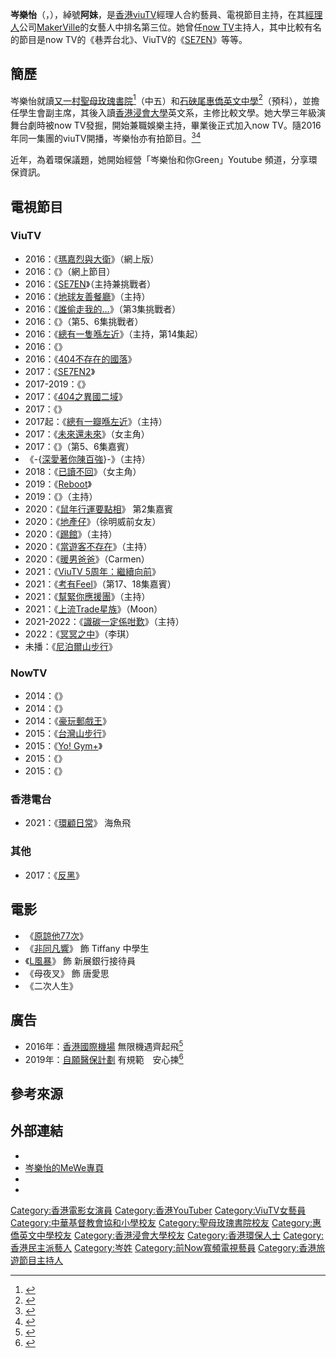 {{藝人
| 姓名 = 岑樂怡
| 類型 = 女藝人
| 圖片 = 
| 圖片尺寸 = 
| 圖片簡介 = 
| 羅馬拼音 = Sham Lok Yi
| 英文名 = Bonde Sham
| 綽號 = 阿妹
| 國籍 = {{CNHK}}
| 民族 = 
| 籍貫 = 
| 出生日期 = {{birth date and age|1991|10|23}}
| 出生地點 = {{BHKG}}
| 職業 = 節目主持
| 語言 = [[粵語|粵語]]、[[英語|英語]]、[[國語|國語]]
| 教育程度 = {{flagicon|HKG}} [[香港浸會大學|香港浸會大學]]英文系畢業
| 母校 = {{HK}}[[中華基督教會協和小學|中華基督教會協和小學]]<br>{{HK}}[[聖母玫瑰書院|聖母玫瑰書院]]<ref>{{cite web |url=https://www2.olr.edu.hk/images/content/external_connect_infor/School_Anniversary/35th/Musical01.pdf |title=三十五週年校慶音樂劇場刊 |format=PDF |date=2006 |publisher=聖母玫瑰書院 |access-date= 2019-11-24}}</ref><br>{{HK}}[[惠僑英文中學|惠僑英文中學]]
| 配偶 = 
| 親屬 = 1姊
| 出身地 = {{HKG}}
| 出道作 = 
| 出道日期 = {{start date and age|2014}}
| 代表作 = 
| 活躍年代 = 2014年至今
| 經紀公司 = [[ViuTV|ViuTV]]／[[MakerVille|MakerVille]]
}}
{{Infobox YouTube personality
| header-color       =
| honorific_prefix   =
| name               = 岑樂怡和你Green
| honorific_suffix   =
| logo               =
| logo_size          =
| logo_alt           =
| logo caption       =
| image              = 
| image_size         =
| alt                =
| caption            =
| pseudonym          =
| channel_name       =
| channel_url        =
| channel_direct_url =
| channels           = [https://www.youtube.com/channel/UCSgDvaERWvWg13aUpR-n2cg 岑樂怡和你Green]
| occupation         = 
| nationality        = {{CNHK}}
| creator            = 岑樂怡
| birth_name         = 
| birth_date         = 1991年10月23日
| birth_place        = {{BHKG}}
| years_active       = 2020年至今
| genre              = 環保
| subscribers        = 8,350
| subscriber_date    = 2022年6月28日
| views              = 220,758
| view_date          = 2022年6月28日
| silver_button      = 
| silver_year        = 
| gold_button        = 
| gold_year          = 
| catchphrase(s)     = 
| diamond_button     =
| diamond_year       =
| ruby_button        =
| ruby_year          =
| module             =
| stats_update       = 2021年10月16日
| extra_information  =
}}

'''岑樂怡'''（{{lang-en|Bonde Sham Lok Yi}}，{{bd|1991年|10月23日}}），綽號'''阿妹'''，是[[香港|香港]][[viuTV|viuTV]]經理人合約藝員、電視節目主持，在其[[經理人|經理人]]公司[[MakerVille|MakerVille]]的女藝人中排名第三位。她曾任[[Now寬頻電視|now TV]]主持人，其中比較有名的節目是now TV的《巷弄台北》、ViuTV的《[[SE7EN_(電視節目)|SE7EN]]》等等。

== 簡歷 ==
岑樂怡就讀[[又一村|又一村]][[聖母玫瑰書院|聖母玫瑰書院]]<ref>{{cite web|url=http://teacher.olr.edu.hk/eca/house2.asp?house=Yellow&thisYear=0607|title=Vice Captain - Committee of Yellow House|website=Our Lady Of The Rosary College|accessdate=2018-03-11|archive-date=2018-03-12|archive-url=https://web.archive.org/web/20180312083417/http://teacher.olr.edu.hk/eca/house2.asp?house=Yellow&thisYear=0607|dead-url=no}}</ref>（中五）和[[石硤尾|石硤尾]][[惠僑英文中學|惠僑英文中學]]<ref>{{cite web|url=http://www.wkc.edu.hk/w6/k23.html#vdo10|title=惠僑英文中學 校友心聲|website=Wai Kiu College|accessdate=2018-03-11|archive-date=2018-03-12|archive-url=https://web.archive.org/web/20180312083049/http://www.wkc.edu.hk/w6/k23.html#vdo10|dead-url=no}}</ref>（預科），並擔任學生會副主席，其後入讀[[香港浸會大學|香港浸會大學]]英文系，主修比較文學。她大學三年級演舞台劇時被now TV發掘，開始兼職娛樂主持，畢業後正式加入now TV。隨2016年同一集團的viuTV開播，岑樂怡亦有拍節目。<ref>{{cite news|url=http://hk.on.cc/hk/bkn/cnt/entertainment/20160624/bkn-20160624072728690-0624_00862_001.html|title=ViuTV主持岑樂怡黃奕晨慘遭劇組遺棄|date=2016-06-24|work=東網|accessdate=2016-10-01|archive-date=2016-10-02|archive-url=https://web.archive.org/web/20161002185242/http://hk.on.cc/hk/bkn/cnt/entertainment/20160624/bkn-20160624072728690-0624_00862_001.html|dead-url=no}}</ref><ref>{{cite news|url=http://hk.apple.nextmedia.com/realtime/magazine/20160808/55467129|title=【壹週刊獨家有片】ViuTV阿妹岑樂怡大解放 當眾連環攬啜咀7次|date=2016-08-08|work=壹週刊 (香港)|accessdate=2016-10-01|archive-date=2016-10-02|archive-url=https://web.archive.org/web/20161002182908/http://hk.apple.nextmedia.com/realtime/magazine/20160808/55467129|dead-url=no}}</ref>

近年，為着環保議題，她開始經營「岑樂怡和你Green」Youtube 頻道，分享環保資訊。

== 電視節目 ==
=== ViuTV ===
*2016：《[[瑪嘉烈與大衛_(網劇)|瑪嘉烈與大衛]]》（網上版）
*2016：《{{link-yue|Full Speed Girls}}》（網上節目）
*2016：《[[SE7EN_(電視節目)|SE7EN]]》（主持兼挑戰者）
*2016：《[[地球友善餐廳|地球友善餐廳]]》（主持）
*2016：《[[實驗電視#誰偷走我的…|誰偷走我的…]]》（第3集挑戰者）
*2016：《{{link-yue|學嘢}}》（第5、6集挑戰者）
*2016：《[[總有一隻喺左近|總有一隻喺左近]]》（主持，第14集起）
*2016：《{{link-yue|區區有樂}}》
*2016：《[[404不存在的國落|404不存在的國落]]》
*2017：《[[SE7EN_(電視節目)#.E7.AC.AC.E4.BA.8C.E5.AD.A3|SE7EN2]]》
*2017-2019：《{{link-yue|Girls talk}}》
*2017：《[[404之異國二域|404之異國二域]]》
*2017：《{{link-yue|突擊旅行團}}》
*2017起：《[[總有一瓣喺左近|總有一瓣喺左近]]》（主持）
*2017：《[[未來還未來|未來還未來]]》（女主角）
*2017：《{{link-yue|挑機}}》（第5、6集嘉賓）
* 《-{[[陳百強|深愛著你陳百強]]}-》（主持）
*2018：《[[已讀不回_(電視劇)|已讀不回]]》（女主角）
*2019：《[[Reboot_(電視劇)|Reboot]]》
*2019：《{{link-yue|富士山朝聖之旅}}》（主持）
*2020：《[[鼠年行運要點相|鼠年行運要點相]]》 第2集嘉賓
*2020：《[[地產仔|地產仔]]》（徐明威前女友）
*2020：《[[踢館|踢館]]》（主持）
*2020：《[[當遊客不存在|當遊客不存在]]》（主持）
*2020：《[[暖男爸爸|暖男爸爸]]》（Carmen）
*2021：《[[ViuTV_5周年：繼續向前|ViuTV 5周年：繼續向前]]》
*2021：《[[考有Feel|考有Feel]]》（第17、18集嘉賓）
*2021：《[[幫緊你應援團|幫緊你應援團]]》（主持）
*2021：《[[上流Trade星族|上流Trade星族]]》（Moon）
*2021-2022：《[[識碳一定係咁歎|識碳一定係咁歎]]》（主持）
*2022：《[[冥冥之中|冥冥之中]]》（李琪）
*未播：《[[尼泊爾山步行|尼泊爾山步行]]》

=== NowTV ===
*2014：《{{link-yue|一日五餐 為食台灣}}》
*2014：《{{link-yue|首爾追星記}}》
*2014：《[[豪玩郵戲王|豪玩郵戲王]]》
*2015：《[[台灣山步行|台灣山步行]]》
*2015：《[[Yo!_Gym+|Yo! Gym+]]》
*2015：《{{link-yue|巷弄台北}}》
*2015：《{{link-yue|環嶼一周}}》

===香港電台===
*2021：《[[環顧日常|環顧日常]]》 海魚飛

===其他===
*2017：《[[反黑|反黑]]》

==電影==
*《[[原諒他77次|原諒他77次]]》
*《[[非同凡響|非同凡響]]》 飾 Tiffany 中學生
*《[[L風暴|L風暴]]》 飾 新展銀行接待員
*《母夜叉》 飾 唐愛思
*《二次人生》

==廣告==
* 2016年：[[香港國際機場|香港國際機場]] 無限機遇齊起飛<ref>{{Cite web |url=https://www.youtube.com/watch?v=_8ErWjKeEBk |title=香港國際機場 無限機遇齊起飛 廣告 - 徐天佑、岑樂怡、朱鑑然 [HD] |access-date=2019-05-29 |archive-date=2020-10-17 |archive-url=https://web.archive.org/web/20201017101433/https://www.youtube.com/watch?v=_8ErWjKeEBk |dead-url=no }}</ref>
* 2019年：[[自願醫保計劃|自願醫保計劃]] 有規範　安心揀<ref>{{Cite web |url=https://www.youtube.com/watch?v=SAcBbwOLA3s |title=自願醫保計劃—有規範　安心揀 |access-date=2019-05-29 |archive-date=2020-10-17 |archive-url=https://web.archive.org/web/20201017101434/https://www.youtube.com/watch?v=SAcBbwOLA3s |dead-url=no }}</ref>

== 參考來源 ==
{{Reflist}}

== 外部連結 ==
* {{Facebook|lokyisham}}
* [https://mewe.com/p/shamlokyi%E5%B2%91%E6%A8%82%E6%80%A1 岑樂怡的MeWe專頁]
* {{Instagram|lokyi_mui}}
* {{hkmdb name|88184}}

{{瑪嘉烈與大衛系列}}
{{MakerVille}}
[[Category:香港電影女演員|Category:香港電影女演員]]
[[Category:香港YouTuber|Category:香港YouTuber]]
[[Category:ViuTV女藝員|Category:ViuTV女藝員]]
[[Category:中華基督教會協和小學校友|Category:中華基督教會協和小學校友]]
[[Category:聖母玫瑰書院校友|Category:聖母玫瑰書院校友]]
[[Category:惠僑英文中學校友|Category:惠僑英文中學校友]]
[[Category:香港浸會大學校友|Category:香港浸會大學校友]]
[[Category:香港環保人士|Category:香港環保人士]]
[[Category:香港民主派藝人|Category:香港民主派藝人]]
[[Category:岑姓|Category:岑姓]]
[[Category:前Now寬頻電視藝員|Category:前Now寬頻電視藝員]]
[[Category:香港旅遊節目主持人|Category:香港旅遊節目主持人]]